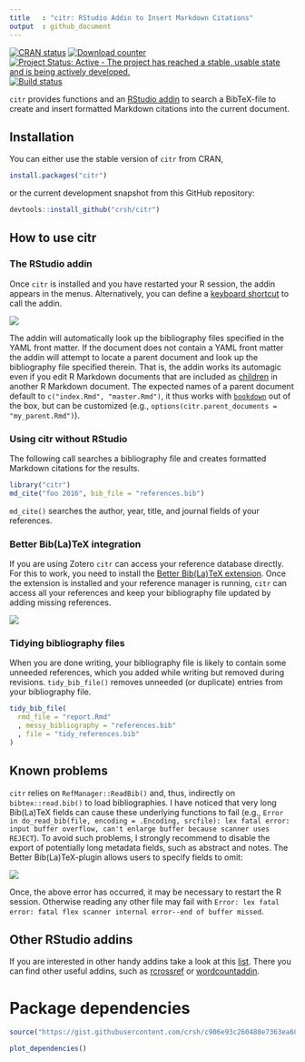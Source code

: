 ```yaml
---
title   : "citr: RStudio Addin to Insert Markdown Citations"
output  : github_document
---
```


[![CRAN status](http://www.r-pkg.org/badges/version/citr)](https://cran.r-project.org/package=citr) [![Download counter](http://cranlogs.r-pkg.org/badges/citr)](https://cran.r-project.org/package=citr)
[![Project Status: Active - The project has reached a stable, usable state and is being actively developed.](http://www.repostatus.org/badges/latest/active.svg)](http://www.repostatus.org/#active)
[![Build status](https://api.travis-ci.org/crsh/citr.svg?branch=master)](https://travis-ci.org/crsh/citr)

`citr` provides functions and an [RStudio addin](https://rstudio.github.io/rstudioaddins/) to search a BibTeX-file to create and insert formatted Markdown citations into the current document.

## Installation

You can either use the stable version of `citr` from CRAN,

~~~r
install.packages("citr")
~~~

or the current development snapshot from this GitHub repository:

~~~r
devtools::install_github("crsh/citr")
~~~


## How to use citr

### The RStudio addin

Once `citr` is installed and you have restarted your R session,  the addin appears in the menus.
Alternatively, you can define a [keyboard shortcut](https://rstudio.github.io/rstudioaddins/#keyboard-shorcuts) to call the addin.

![](tools/images/addin_demo.gif)

The addin will automatically look up the bibliography files specified in the YAML front matter.
If the document does not contain a YAML front matter the addin will attempt to locate a parent document and look up the bibliography file specified therein.
That is, the addin works its automagic even if you edit R Markdown documents that are included as [children](http://yihui.name/knitr/demo/child/) in another R Markdown document.
The expected names of a parent document default to `c("index.Rmd", "master.Rmd")`, it thus works with [`bookdown`](https://bookdown.org/) out of the box, but can be customized (e.g., `options(citr.parent_documents = "my_parent.Rmd")`).


### Using citr without RStudio

The following call searches a bibliography file and creates formatted Markdown citations for the results.

~~~r
library("citr")
md_cite("foo 2016", bib_file = "references.bib")
~~~

`md_cite()` searches the author, year, title, and journal fields of your references.


### Better Bib(La)TeX integration
If you are using Zotero `citr` can access your reference database directly.
For this to work, you need to install the [Better Bib(La)TeX extension](https://github.com/retorquere/zotero-better-bibtex/wiki).
Once the extension is installed and your reference manager is running, `citr` can access all your references and keep your bibliography file updated by adding missing references.

![](tools/images/addin_zotero_demo.gif)


### Tidying bibliography files
When you are done writing, your bibliography file is likely to contain some unneeded references, which you added while writing but removed during revisions.
`tidy_bib_file()` removes unneeded (or duplicate) entries from your bibliography file.

~~~r
tidy_bib_file(
  rmd_file = "report.Rmd"
  , messy_bibliography = "references.bib"
  , file = "tidy_references.bib"
)
~~~

## Known problems
`citr` relies on `RefManager::ReadBib()` and, thus, indirectly on `bibtex::read.bib()` to load bibliographies.
I have noticed that very long Bib(La)TeX fields can cause these underlying functions to fail (e.g., `Error in do_read_bib(file, encoding = .Encoding, srcfile): lex fatal error: input buffer overflow, can't enlarge buffer because scanner uses REJECT`).
To avoid such problems, I strongly recommend to disable the export of potentially long metadata fields, such as abstract and notes.
The Better Bib(La)TeX-plugin allows users to specify fields to omit:

![](tools/images/bbt_omit_abstract.png)

Once, the above error has occurred, it may be necessary to restart the R session.
Otherwise reading any other file may fail with `Error: lex fatal error: fatal flex scanner internal error--end of buffer missed`.


## Other RStudio addins

If you are interested in other handy addins take a look at this [list](https://github.com/daattali/addinslist#readme). There you can find other useful addins, such as [rcrossref](https://github.com/ropensci/rcrossref) or [wordcountaddin](https://github.com/benmarwick/wordcountaddin).

# Package dependencies

```r
source("https://gist.githubusercontent.com/crsh/c906e93c260488e7363ea606243057c2/raw/f6f0fce38bc274446d205854ea35cfa03b9b1f7a/plot_dependencies.R")

plot_dependencies()
```
